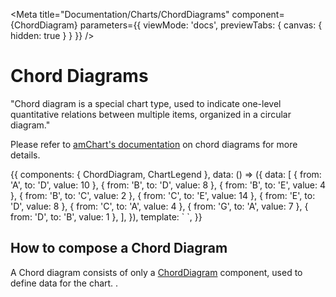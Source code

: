 
<Meta
  title="Documentation/Charts/ChordDiagrams"
  component={ChordDiagram}
  parameters={{ viewMode: 'docs', previewTabs: { canvas: { hidden: true } } }}
/>

# Chord Diagrams

"Chord diagram is a special chart type, used to indicate one-level quantitative relations between multiple items, organized in a circular diagram."

Please refer to [amChart's documentation](https://www.amcharts.com/docs/v4/chart-types/chord-diagram/) on chord diagrams for more details.

<Preview>
  <Story name="Documentation" inline={true}>
    {{
      components: { ChordDiagram, ChartLegend },
      data: () => ({
        data: [
          { from: 'A', to: 'D', value: 10 },
          { from: 'B', to: 'D', value: 8 },
          { from: 'B', to: 'E', value: 4 },
          { from: 'B', to: 'C', value: 2 },
          { from: 'C', to: 'E', value: 14 },
          { from: 'E', to: 'D', value: 8 },
          { from: 'C', to: 'A', value: 4 },
          { from: 'G', to: 'A', value: 7 },
          { from: 'D', to: 'B', value: 1 },
        ],
      }),
      template: `
        <chord-diagram :data="data">
          <chart-legend />
        </chord-diagram>
  `,
    }}
  </Story>
</Preview>

## How to compose a Chord Diagram

A Chord diagram consists of only a [ChordDiagram](?path=/docs/documentation-chart-components-chorddiagram--page) component, used to define data for the chart.
.

